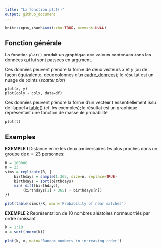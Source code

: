 ```yaml
---
title: "La fonction plot()"
output: github_document
---
```


```r
knitr::opts_chunk$set(echo=TRUE, comment=NULL)
```

## Fonction générale

La fonction `plot()` produit un graphique des valeurs contenues dans les données qui lui sont passées en argument.

Ces données peuvent prendre la forme de deux vecteurs $x$ et $y$ (ou de façon équivalente, deux colonnes d'un [cadre_donnees](cadre de données)); le résultat est un nuage de points (*scatter plot*)

    plot(x, y)
    plot(coly ~ colx, data=df)

Ces données peuvent prendre la forme d'un vecteur $t$ essentiellement issu de l'appel à [table](table)() (cf. les exemples); le résultat est un graphique représentant une fonction de masse de probabilité.

    plot(t)

## Exemples

**EXEMPLE 1** Distance entre les deux anniversaires les plus proches dans un groupe de $n = 23$ personnes:

```r
R = 100000
n = 23
sims = replicate(R, {
    birthdays = sample(1:365, size=n, replace=TRUE)
    birthdays = sort(birthdays)
    min( diff(birthdays),
        (birthdays[1] + 365) - birthdays[n])
})

plot(table(sims)/R, main='Probability of near matches')
```

**EXEMPLE 2** Représentation de 10 nombres aléatoires normaux triés par ordre croissant

```r
k = 1:10
x = sort(rnorm(k))

plot(k, x, main='Random numbers in increasing order')
```

